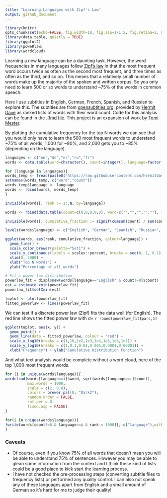 ```yaml
---
title: "Learning Languages with Zipf's Law"
output: github_document
---
```

```r
library(knitr)
opts_chunk$set(echo=FALSE, fig.width=10, fig.asp=1/1.5, fig.retina=2, message=FALSE, warning=FALSE)
library(data.table, quietly = TRUE)
library(ggplot2)
library(poweRlaw)
library(wordcloud)
```

Learning a new language can be a daunting task. However, the word frequencies in many languages follow [Zipf's law](https://en.wikipedia.org/wiki/Zipf%27s_law) in that the most frequent word occurs twice as often as the second most frequent, and three times as often as the third, and so on. This means that a relatively small number of words make up the majority of the spoken and written corpus. So you only need to learn 500 or so words to understand ~75% of the words in common speech.

Here I use subtitles in English, German, French, Spanish, and Russian to explore this. The subtitles are from [opensubtitles.org](https://www.opensubtitles.org), provided by [Hermit Dave](https://github.com/hermitdave/FrequencyWords) as ranked lists of words with their word count. Code for this analysis can be found in the [.Rmd file](german.Rmd). This project is an expansion of work by [Tomi Mester](https://hackernoon.com/learning-languages-very-quickly-with-the-help-of-some-very-basic-data-science-cdbf95288333).

By plotting the cumulative frequency for the top N words we can see that you would only have to learn the 500 most frequent words to understand ~75% of all words, 1,000 for ~80%, and 2,000 gets you to ~85% (depending on the language).

```r
languages <- c("en","de","es","ru","fr")
words <- data.table(word=character(), count=integer(), language=factor(levels=languages))

for (language in languages){
words_temp <- fread(paste0("https://raw.githubusercontent.com/hermitdave/FrequencyWords/master/content/2016/",language,"/",language,"_50k.txt"))[1:30000]
setnames(words_temp, c("word","count"))
words_temp$language <- language
words <- rbind(words, words_temp)
}

invisible(words[, rank := 1:.N, by=language])

words <- rbind(data.table(count=c(0,0,0,0,0), word=c("","","","",""), rank=c(0,0,0,0,0), language=languages), words) # so the graph starts at 0

invisible(words[, cumulative_fraction := signif(cumsum(count) / sum(count), 4), by=language] )

levels(words$language) <- c("English", "German", "Spanish", "Russian", "French")

ggplot(words, aes(rank, cumulative_fraction, colour=language)) +
  geom_line() +
  scale_color_brewer(palette="Set1") +
  scale_y_continuous(labels = scales::percent, breaks = seq(0, 1, 0.1)) +
  xlim(0, 2000) +
  xlab("Top N words") +
  ylab("Percentage of all words")
```

```r
# Fit a power law distribution
powerlaw_fit = displ$new(words[language=="English" & count!=0]$count)
est = estimate_xmin(powerlaw_fit)
powerlaw_fit$setXmin(est)

toplot <- plot(powerlaw_fit)
fitted_powerlaw <- lines(powerlaw_fit)
```

We can test if a discrete power law (Zipf) fits the data well (for English). The red line shows the fitted power law with $\alpha =$ `r round(powerlaw_fit$pars,1)`

```r
ggplot(toplot, aes(x, y)) +
  geom_point() +
  geom_line(data = fitted_powerlaw, colour = "red") +
  scale_x_log10(breaks = c(1,10,1e2,1e3,1e4,1e5,1e6,1e7)) +
  scale_y_log10(breaks = c(1,0.1,0.01,0.001,0.0001,0.00001)) +
  xlab("Frequency") + ylab("Cumulative Distribution Function")
```

And what text analysis would be complete without a word cloud, here of the top 1,000 most frequent words.
```r
for (i in unique(words$language)){
wordcloud(words[language==i]$word, sqrt(words[language==i]$count),
          max.words = 1000,
          scale = c(2, 0.8),
          colors = brewer.pal(8, "Dark2"),
          random.order = FALSE,
          rot.per = 0,
          fixed.asp = FALSE)
}
```

```r
for(i in unique(words$language)){
fwrite(words[count!=0 & language==i & rank < 1000][,-c("language"),with=FALSE], paste0("top_1000_",i,"_words.csv"))
}
```

### Caveats

- Of course, even if you know 75% of all words that doesn't mean you will be able to understand 75% of sentences. However you may be able to glean some information from the context and I think these kind of lists could be a good place to kick start the learning process.
- I have not checked the pre-processing steps (converting subtitle files to frequency lists) or performed any quality control. I can also not speak any of these languages apart from English and a small amount of German so it's hard for me to judge their quality!
